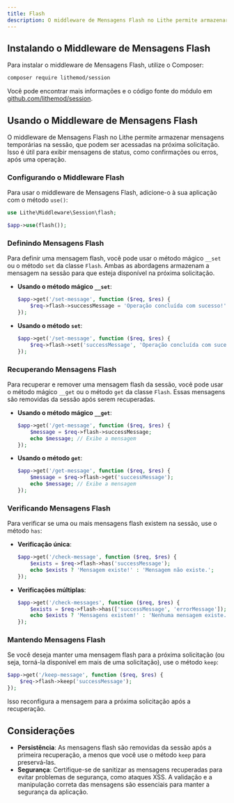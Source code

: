 ```yaml
---
title: Flash 
description: O middleware de Mensagens Flash no Lithe permite armazenar e recuperar mensagens temporárias entre solicitações.  
---
```


## Instalando o Middleware de Mensagens Flash

Para instalar o middleware de Mensagens Flash, utilize o Composer:

```bash
composer require lithemod/session
```

Você pode encontrar mais informações e o código fonte do módulo em [github.com/lithemod/session](https://github.com/lithemod/session).

## Usando o Middleware de Mensagens Flash

O middleware de Mensagens Flash no Lithe permite armazenar mensagens temporárias na sessão, que podem ser acessadas na próxima solicitação. Isso é útil para exibir mensagens de status, como confirmações ou erros, após uma operação.

### Configurando o Middleware Flash

Para usar o middleware de Mensagens Flash, adicione-o à sua aplicação com o método `use()`:

```php
use Lithe\Middleware\Session\flash;

$app->use(flash());
```

### Definindo Mensagens Flash

Para definir uma mensagem flash, você pode usar o método mágico `__set` ou o método `set` da classe `Flash`. Ambas as abordagens armazenam a mensagem na sessão para que esteja disponível na próxima solicitação.

- **Usando o método mágico `__set`**:

  ```php
  $app->get('/set-message', function ($req, $res) {
      $req->flash->successMessage = 'Operação concluída com sucesso!';
  });
  ```

- **Usando o método `set`**:

  ```php
  $app->get('/set-message', function ($req, $res) {
      $req->flash->set('successMessage', 'Operação concluída com sucesso!');
  });
  ```

### Recuperando Mensagens Flash

Para recuperar e remover uma mensagem flash da sessão, você pode usar o método mágico `__get` ou o método `get` da classe `Flash`. Essas mensagens são removidas da sessão após serem recuperadas.

- **Usando o método mágico `__get`**:

  ```php
  $app->get('/get-message', function ($req, $res) {
      $message = $req->flash->successMessage;
      echo $message; // Exibe a mensagem
  });
  ```

- **Usando o método `get`**:

  ```php
  $app->get('/get-message', function ($req, $res) {
      $message = $req->flash->get('successMessage');
      echo $message; // Exibe a mensagem
  });
  ```

### Verificando Mensagens Flash

Para verificar se uma ou mais mensagens flash existem na sessão, use o método `has`:

- **Verificação única**:

  ```php
  $app->get('/check-message', function ($req, $res) {
      $exists = $req->flash->has('successMessage');
      echo $exists ? 'Mensagem existe!' : 'Mensagem não existe.';
  });
  ```

- **Verificações múltiplas**:

  ```php
  $app->get('/check-messages', function ($req, $res) {
      $exists = $req->flash->has(['successMessage', 'errorMessage']);
      echo $exists ? 'Mensagens existem!' : 'Nenhuma mensagem existe.';
  });
  ```

### Mantendo Mensagens Flash

Se você deseja manter uma mensagem flash para a próxima solicitação (ou seja, torná-la disponível em mais de uma solicitação), use o método `keep`:

```php
$app->get('/keep-message', function ($req, $res) {
    $req->flash->keep('successMessage');
});
```

Isso reconfigura a mensagem para a próxima solicitação após a recuperação.

## Considerações

- **Persistência**: As mensagens flash são removidas da sessão após a primeira recuperação, a menos que você use o método `keep` para preservá-las.
- **Segurança**: Certifique-se de sanitizar as mensagens recuperadas para evitar problemas de segurança, como ataques XSS. A validação e a manipulação correta das mensagens são essenciais para manter a segurança da aplicação.